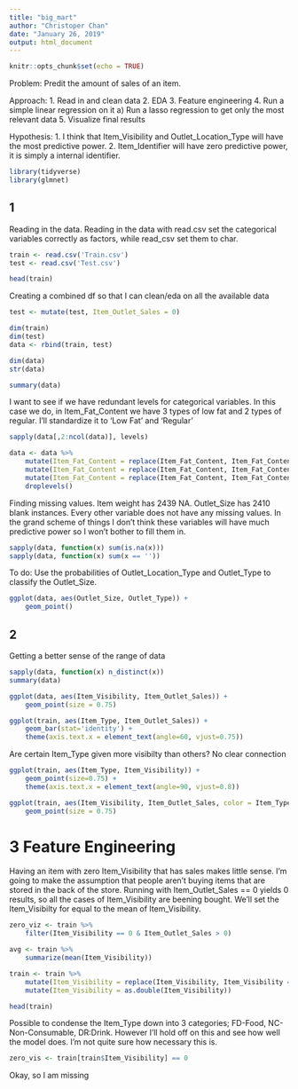 ```yaml
---
title: "big_mart"
author: "Christoper Chan"
date: "January 26, 2019"
output: html_document
---
```


```r
knitr::opts_chunk$set(echo = TRUE)
```

Problem:
Predit the amount of sales of an item.

Approach:
1. Read in and clean data
2. EDA
3. Feature engineering
4. Run a simple linear regression on it
    a) Run a lasso regression to get only the most relevant data
5. Visualize final results

Hypothesis:
1. I think that Item_Visibility and Outlet_Location_Type will have the most predictive power.
2. Item_Identifier will have zero predictive power, it is simply a internal identifier.

```r
library(tidyverse)
library(glmnet)
```

## 1

Reading in the data. Reading in the data with read.csv set the categorical variables correctly as factors, while read_csv set them to char.
```r
train <- read.csv('Train.csv')
test <- read.csv('Test.csv')

head(train)
```

Creating a combined df so that I can clean/eda on all the available data
```r
test <- mutate(test, Item_Outlet_Sales = 0)

dim(train)
dim(test)
data <- rbind(train, test)

dim(data)
str(data)
```

```r
summary(data)
```

I want to see if we have redundant levels for categorical variables. In this case we do, in Item_Fat_Content we have 3 types of low fat and 2 types of regular. I'll standardize it to 'Low Fat' and 'Regular'
```r
sapply(data[,2:ncol(data)], levels)
```

```r
data <- data %>%
    mutate(Item_Fat_Content = replace(Item_Fat_Content, Item_Fat_Content == 'LF', 'Low Fat')) %>%
    mutate(Item_Fat_Content = replace(Item_Fat_Content, Item_Fat_Content == 'low fat', 'Low Fat')) %>%
    mutate(Item_Fat_Content = replace(Item_Fat_Content, Item_Fat_Content == 'reg', 'Regular')) %>%
    droplevels()
```

Finding missing values. Item weight has 2439 NA. Outlet_Size has 2410 blank instances. Every other variable does not have any missing values. In the grand scheme of things I don't think these variables will have much predictive power so I won't bother to fill them in.
```r
sapply(data, function(x) sum(is.na(x)))
sapply(data, function(x) sum(x == ''))
```

To do:
Use the probabilities of Outlet_Location_Type and Outlet_Type to classify the Outlet_Size.
```r
ggplot(data, aes(Outlet_Size, Outlet_Type)) +
    geom_point()
```


## 2

Getting a better sense of the range of data
```r
sapply(data, function(x) n_distinct(x))
summary(data)
```

```r
ggplot(data, aes(Item_Visibility, Item_Outlet_Sales)) + 
    geom_point(size = 0.75)
```

```r
ggplot(train, aes(Item_Type, Item_Outlet_Sales)) +
    geom_bar(stat='identity') +
    theme(axis.text.x = element_text(angle=60, vjust=0.75))
```

Are certain Item_Type given more visibilty than others? No clear connection
```r
ggplot(train, aes(Item_Type, Item_Visibility)) +
    geom_point(size=0.75) +
    theme(axis.text.x = element_text(angle=90, vjust=0.8))
```

```r
ggplot(train, aes(Item_Visibility, Item_Outlet_Sales, color = Item_Type)) + 
    geom_point(size = 0.75)
```


# 3 Feature Engineering

Having an item with zero Item_Visibility that has sales makes little sense. I'm going to make the assumption that people aren't buying items that are stored in the back of the store. Running with Item_Outlet_Sales == 0 yields 0 results, so all the cases of Item_Visibility are beening bought. We'll set the Item_Visibilty for equal to the mean of Item_Visibility.
```r
zero_viz <- train %>%
    filter(Item_Visibility == 0 & Item_Outlet_Sales > 0)

avg <- train %>%
    summarize(mean(Item_Visibility))

train <- train %>%
    mutate(Item_Visibility = replace(Item_Visibility, Item_Visibility == 0, 2)) %>%
    mutate(Item_Visibility = as.double(Item_Visibility))

head(train)
```

Possible to condense the Item_Type down into 3 categories; FD-Food, NC-Non-Consumable, DR:Drink. However I'll hold off on this and see how well the model does. I'm not quite sure how necessary this is.

```r
zero_vis <- train[train$Item_Visibility] == 0
```


Okay, so I am missing


































